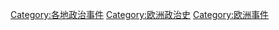 [[Category:各地政治事件|Category:各地政治事件]]
[[Category:欧洲政治史|Category:欧洲政治史]]
[[Category:欧洲事件|Category:欧洲事件]]